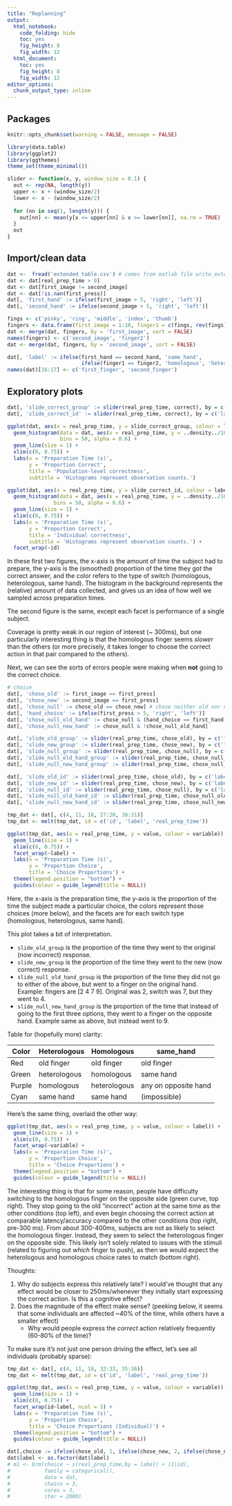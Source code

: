 ```yaml
---
title: "Replanning"
output:
  html_notebook:
    code_folding: hide
    toc: yes
    fig_height: 8
    fig_width: 12
  html_document:
    toc: yes
    fig_height: 8
    fig_width: 12
editor_options:
  chunk_output_type: inline
---
```


## Packages

```r
knitr::opts_chunk$set(warning = FALSE, message = FALSE)

```

```r
library(data.table)
library(ggplot2)
library(ggthemes)
theme_set(theme_minimal())

slider <- function(x, y, window_size = 0.1) {
  out <- rep(NA, length(y))
  upper <- x + (window_size/2)
  lower <- x - (window_size/2)
  
  for (nn in seq(1, length(y))) {
    out[nn] <- mean(y[x <= upper[nn] & x >= lower[nn]], na.rm = TRUE)
  }
  out
}
```

## Import/clean data

```r
dat <-  fread('extended_table.csv') # comes from matlab file write_extended_data.m
dat <- dat[real_prep_time > 0]
dat <- dat[first_image != second_image]
dat <- dat[!is.nan(first_press)]
dat[, 'first_hand' := ifelse(first_image > 5, 'right', 'left')]
dat[, 'second_hand' := ifelse(second_image > 5, 'right', 'left')]

fings <- c('pinky', 'ring', 'middle', 'index', 'thumb')
fingers <- data.frame(first_image = 1:10, finger1 = c(fings, rev(fings)))
dat <- merge(dat, fingers, by = 'first_image', sort = FALSE)
names(fingers) <- c('second_image', 'finger2')
dat <- merge(dat, fingers, by = 'second_image', sort = FALSE)

dat[, 'label' := ifelse(first_hand == second_hand, 'same_hand',
                        ifelse(finger1 == finger2, 'homologous', 'heterologous'))]
names(dat)[16:17] <- c('first_finger', 'second_finger')
```

## Exploratory plots

```r
dat[, 'slide_correct_group' := slider(real_prep_time, correct), by = c('label')]
dat[, 'slide_correct_id' := slider(real_prep_time, correct), by = c('label', 'id')]

ggplot(dat, aes(x = real_prep_time, y = slide_correct_group, colour = label)) +
  geom_histogram(data = dat, aes(x = real_prep_time, y = ..density../10, colour = NULL),
                 bins = 50, alpha = 0.6) +
  geom_line(size = 1) + 
  xlim(c(0, 0.75)) +
  labs(x = 'Preparation Time (s)',
       y = 'Proportion Correct',
       title = 'Population-level correctness',
       subtitle = 'Histograms represent observation counts.')

ggplot(dat, aes(x = real_prep_time, y = slide_correct_id, colour = label)) +
  geom_histogram(data = dat, aes(x = real_prep_time, y = ..density../10, colour = NULL),
               bins = 50, alpha = 0.6) +
  geom_line(size = 1) + 
  xlim(c(0, 0.75)) +
  labs(x = 'Preparation Time (s)',
       y = 'Proportion Correct',
       title = 'Individual correctness',
       subtitle = 'Histograms represent observation counts.') +
  facet_wrap(~id)


```

In these first two figures, the x-axis is the amount of time the subject had to prepare, the y-axis is the (smoothed) proportion of the time they got the correct answer, and the color refers to the type of switch (homologous, heterologous, same hand). The histogram in the background represents the (relative) amount of data collected, and gives us an idea of how well we sampled across preparation times. 

The second figure is the same, except each facet is performance of a single subject.

Coverage is pretty weak in our region of interest (~ 300ms), but one particularly interesting thing is that the homologous finger seems *slower* than the others (or more precisely, it takes longer to choose the correct action in that pair compared to the others). 

Next, we can see the sorts of errors people were making when **not** going to the correct choice.

```r
# choice
dat[, 'chose_old' := first_image == first_press]
dat[, 'chose_new' := second_image == first_press]
dat[, 'chose_null' := chose_old == chose_new] # chose neither old nor new (one of the other choices)
dat[, 'hand_choice' := ifelse(first_press > 5, 'right', 'left')]
dat[, 'chose_null_old_hand' := chose_null & (hand_choice == first_hand)]
dat[, 'chose_null_new_hand' := chose_null & !chose_null_old_hand]

dat[, 'slide_old_group' := slider(real_prep_time, chose_old), by = c('label')]
dat[, 'slide_new_group' := slider(real_prep_time, chose_new), by = c('label')]
dat[, 'slide_null_group' := slider(real_prep_time, chose_null), by = c('label')]
dat[, 'slide_null_old_hand_group' := slider(real_prep_time, chose_null_old_hand), by = c('label')]
dat[, 'slide_null_new_hand_group' := slider(real_prep_time, chose_null_new_hand), by = c('label')]

dat[, 'slide_old_id' := slider(real_prep_time, chose_old), by = c('label', 'id')]
dat[, 'slide_new_id' := slider(real_prep_time, chose_new), by = c('label', 'id')]
dat[, 'slide_null_id' := slider(real_prep_time, chose_null), by = c('label', 'id')]
dat[, 'slide_null_old_hand_id' := slider(real_prep_time, chose_null_old_hand), by = c('label', 'id')]
dat[, 'slide_null_new_hand_id' := slider(real_prep_time, chose_null_new_hand), by = c('label', 'id')]

```

```r

tmp_dat <- dat[, c(4, 11, 18, 27:28, 30:31)]
tmp_dat <- melt(tmp_dat, id = c('id', 'label', 'real_prep_time'))

ggplot(tmp_dat, aes(x = real_prep_time, y = value, colour = variable)) + 
  geom_line(size = 1) + 
  xlim(c(0, 0.75)) +
  facet_wrap(~label) +
  labs(x = 'Preparation Time (s)',
       y = 'Proportion Choice',
       title = 'Choice Proportions') +
  theme(legend.position = "bottom") +
  guides(colour = guide_legend(title = NULL))

```

Here, the x-axis is the preparation time, the y-axis is the proportion of the time the subject made a particular choice, the colors represent those choices (more below), and the facets are for each switch type (homologous, heterologous, same hand).

This plot takes a bit of interpretation.

 - `slide_old_group` is the proportion of the time they went to the original (now incorrect) response.
 - `slide_new_group` is the proportion of the time they went to the new (now correct) response.
 - `slide_null_old_hand_group` is the proportion of the time they did not go to either of the above, but went to a finger on the original hand. Example: fingers are [2 4 7 9]. Original was 2, switch was 7, but they went to 4.
 - `slide_null_new_hand_group` is the proportion of the time that instead of going to the first three options, they went to a finger on the opposite hand. Example same as above, but instead went to 9.

Table for (hopefully more) clarity:

Color | Heterologous | Homologous | same_hand
------|--------------|------------|----------
Red   | old finger   | old finger | old finger
Green | heterologous | homologous | same hand
Purple| homologous   | heterologous | any on opposite hand
Cyan  | same hand    | same hand  | (impossible)

Here's the same thing, overlaid the other way:

```r
ggplot(tmp_dat, aes(x = real_prep_time, y = value, colour = label)) + 
  geom_line(size = 1) + 
  xlim(c(0, 0.75)) +
  facet_wrap(~variable) +
  labs(x = 'Preparation Time (s)',
       y = 'Proportion Choice',
       title = 'Choice Proportions') +
  theme(legend.position = "bottom") +
  guides(colour = guide_legend(title = NULL))
```

The interesting thing is that for some reason, people have difficulty switching to the homologous finger on the opposite side (green curve, top right). They stop going to the old "incorrect" action at the same time as the other conditions (top left), and even begin choosing the correct action at comparable latency/accuracy compared to the other conditions (top right, pre-300 ms). From about 300-400ms, subjects are not as likely to select the homologous finger. Instead, they seem to select the heterologous finger on the opposite side.  This likely isn't solely related to issues with the stimuli (related to figuring out *which* finger to push), as then we would expect the heterologous and homologous choice rates to match (bottom right).

Thoughts:

1. Why do subjects express this relatively late? I would've thought that any effect would be closer to 250ms/whenever they initially start expressing the correct action. Is this a cognitive effect?
2. Does the magnitude of the effect make sense? (peeking below, it seems that some individuals are affected ~40% of the time, while others have a smaller effect)
    - Why would people express the *correct* action relatively frequently (60-80% of the time)?


To make sure it's not just one person driving the effect, let's see all individuals (probably sparse):

```r
tmp_dat <- dat[, c(4, 11, 18, 32:33, 35:36)]
tmp_dat <- melt(tmp_dat, id = c('id', 'label', 'real_prep_time'))

ggplot(tmp_dat, aes(x = real_prep_time, y = value, colour = variable)) + 
  geom_line(size = 1) + 
  xlim(c(0, 0.75)) +
  facet_wrap(id~label, ncol = 3) +
  labs(x = 'Preparation Time (s)',
       y = 'Proportion Choice',
       title = 'Choice Proportions (Individual)') +
  theme(legend.position = "bottom") +
  guides(colour = guide_legend(title = NULL))
```
 
 

```r

dat[,choice := ifelse(chose_old, 1, ifelse(chose_new, 2, ifelse(chose_null_old_hand, 3, 4)))]
dat$label <- as.factor(dat$label)
# m1 <- brm(choice ~ s(real_prep_time,by = label) + (1|id), 
#           family = categorical(), 
#           data = dat, 
#           chains = 3, 
#           cores = 3, 
#           iter = 2000)


```